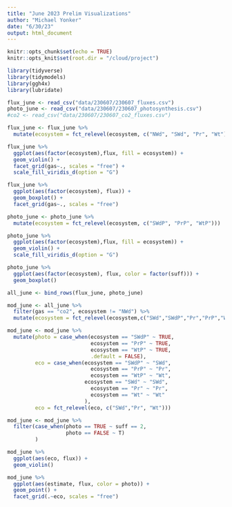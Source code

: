 ```yaml
---
title: "June 2023 Prelim Visualizations"
author: "Michael Yonker"
date: "6/30/23"
output: html_document
---
```


```r
knitr::opts_chunk$set(echo = TRUE)
knitr::opts_knit$set(root.dir = "/cloud/project")
```

```r
library(tidyverse)
library(tidymodels)
library(ggh4x)
library(lubridate)
```

```r
flux_june <- read_csv("data/230607/230607_fluxes.csv")
photo_june <- read_csv("data/230607/230607_photosynthesis.csv")
#co2 <- read_csv("data/230607/230607_co2_fluxes.csv")
```

```r
flux_june <- flux_june %>%
  mutate(ecosystem = fct_relevel(ecosystem, c("NWd", "SWd", "Pr", "Wt")))

flux_june %>% 
  ggplot(aes(factor(ecosystem),flux, fill = ecosystem)) +
  geom_violin() +
  facet_grid(gas~., scales = "free") +
  scale_fill_viridis_d(option = "G")

flux_june %>%
  ggplot(aes(factor(ecosystem), flux)) +
  geom_boxplot() +
  facet_grid(gas~., scales = "free")

photo_june <- photo_june %>%
  mutate(ecosystem = fct_relevel(ecosystem, c("SWdP", "PrP", "WtP")))

photo_june %>% 
  ggplot(aes(factor(ecosystem),flux, fill = ecosystem)) +
  geom_violin() +
  scale_fill_viridis_d(option = "G")

photo_june %>%
  ggplot(aes(factor(ecosystem), flux, color = factor(suff))) +
  geom_boxplot()
```

```r
all_june <- bind_rows(flux_june, photo_june)

mod_june <- all_june %>%
  filter(gas == "co2", ecosystem != "NWd") %>%
  mutate(ecosystem = fct_relevel(ecosystem,c("SWd","SWdP","Pr","PrP","Wt","WtP")))

mod_june <- mod_june %>%
  mutate(photo = case_when(ecosystem == "SWdP" ~ TRUE,
                           ecosystem == "PrP" ~ TRUE,
                           ecosystem == "WtP" ~ TRUE,
                           .default = FALSE),
         eco = case_when(ecosystem == "SWdP" ~ "SWd",
                           ecosystem == "PrP" ~ "Pr",
                           ecosystem == "WtP" ~ "Wt",
                         ecosystem == "SWd" ~ "SWd",
                           ecosystem == "Pr" ~ "Pr",
                           ecosystem == "Wt" ~ "Wt"
                         ),
         eco = fct_relevel(eco, c("SWd","Pr", "Wt")))

mod_june <- mod_june %>%
  filter(case_when(photo == TRUE ~ suff == 2,
                   photo == FALSE ~ T)
         )

mod_june %>%
  ggplot(aes(eco, flux)) +
  geom_violin()

```

```r
mod_june %>%
  ggplot(aes(estimate, flux, color = photo)) +
  geom_point() +
  facet_grid(.~eco, scales = "free")

```

